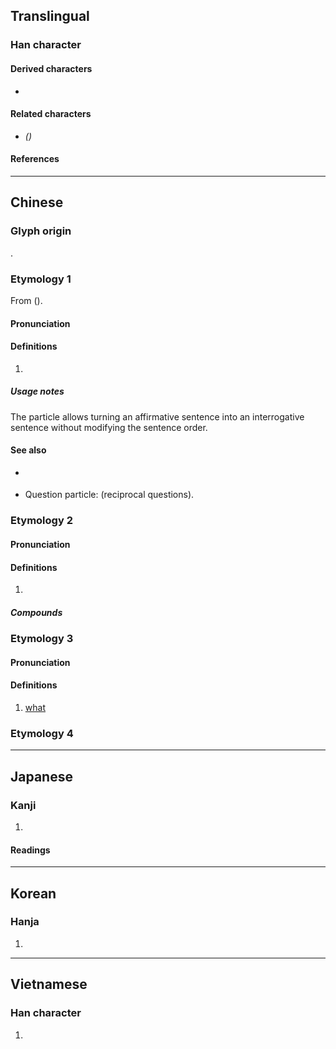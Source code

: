 {{also|吗}}
{{character info/new}}
==Translingual==

===Han character===
{{Han char|rn=30|rad=口|as=10|sn=13|four=61027|canj=RSQF|ids=⿰口馬}}

====Derived characters====
* {{l|mul|[[𭚜]], [[𡁉]]}}

====Related characters====
* {{l|mul|[[吗]]}} ''({{w|Simplified Chinese}})''

====References====
{{Han ref|kx=0202.210|dkj=04065|dj=0425.020|hdz=10664.100|uh=55CE}}

----

==Chinese==
{{zh-forms|s=吗}}

===Glyph origin===
{{Han etym}}
{{Han compound|口|馬|ls=psc|c1=s|c2=p|t1=mouth; colloquial|no_och2=1}}.

===Etymology 1===
From {{och-l|無|not}} ({{zh-ref|Schuessler, 2007}}).

====Pronunciation====
{{zh-pron
|m=ma
|c=maa1,maa3
|mn=ml:ma/ml:--ma
|ma=y
|cat=part
}}

====Definitions====
{{zh-hanzi}}

# {{n-g|Final interrogative particle, forming yes/no questions.}}
#: {{zh-x|你 喜歡 嗎？|Do you like it?}}

=====Usage notes=====
The particle {{lang|zh|嗎}} allows turning an affirmative sentence into an interrogative sentence without modifying the sentence order.
: {{zh-x|他 喜歡。|He likes it.}}
: {{zh-x|他 喜歡 嗎？|Does he like it?}}

====See also====
* {{qualifier|Wu}} {{zh-l|*𠲎}}
* Question particle: {{zh-l|呢}} (reciprocal questions).

===Etymology 2===

====Pronunciation====
{{zh-pron
|m=mǎ
|c=maa5,maa1
|h=pfs=mâ/mà/mò
|mn=mô͘
|ma=y
|cat=n
}}

====Definitions====
{{zh-hanzi}}

# {{non-gloss definition|Used as a phonetic character.}}
#: {{zh-x|嗎{mǎ}啡|morphine}}
#: {{zh-x|嗎{mǎ}哪|manna}}

=====Compounds=====
{{zh-der|嗎啉|嗎啡中毒|嗎啡|嗎啡針|嗎呼|嗎兒|嗎呢|百嗎兒}}
===Etymology 3===

====Pronunciation====
{{zh-pron
|m=má
|cat=pron
}}

====Definitions====
{{zh-hanzi}}

# [[what]]
===Etymology 4===
{{zh-see|罵|v}}
{{zh-cat|Beginning}}

{{cln|zh|interrogative particles}}

----

==Japanese==

===Kanji===
{{ja-kanji|rs=口10}}

# {{defn|lang=ja|sort=口10}}

====Readings====
{{ja-readings
|goon=[[ま]] (ma)
|kanon=[[ま]] (ma)
|kanyoon=[[ば]] (ba)}}

----

==Korean==

===Hanja===
{{ko-hanja|hangeul=마}}

# {{defn|lang=ko|sort=口10}}

----

==Vietnamese==

===Han character===
{{vi-hantu|[[mửa]], [[ma]], [[mớ]], [[mạ]], [[mắng]], [[mỉa]], [[mứa]], [[mựa]]|rs=口10}}

# {{defn|lang=vi|sort=口10}}